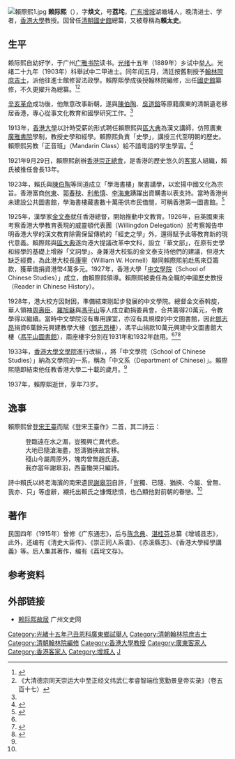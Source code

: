 [[File:賴際熙1.jpg|thumb]]
'''赖际熙'''（{{bd|1865年||1937年|catIdx=L赖}}），字'''焕文'''，号'''荔垞'''，[[广东|广东]][[增城|增城]]湖塘埔人，晚清进士、学者，[[香港大學|香港大學]]教授。因曾任[[國史館_(清朝)|清朝國史館]]總纂，又被尊稱為'''賴太史'''。

==生平==
赖际熙自幼好学，于广州[[广雅书院|广雅书院]]读书。[[光绪|光绪]]十五年（1889年）乡试中[[举人|举人]]。光绪二十九年（1903年）科舉試中二甲进士。同年闰五月，清廷按舊制授予[[翰林院|翰林院]][[庶吉士|庶吉士]]，派他往進士館修習法政學。賴際熙學成後授翰林院編修，出任[[國史館_(清朝)|國史館]]纂修，不久更擢升為總纂。<ref name="am111124">{{cite news |url=http://archive.am730.com.hk/column-82732 |title=賴際熙──香港中文教育的先驅(一) |author=劉智鵬 |date=2011-11-24 |publisher=am730 |accessdate=2018-02-07 |archive-date=2018-02-08 |archive-url=https://web.archive.org/web/20180208004219/http://archive.am730.com.hk/column-82732 |dead-url=no }}</ref><ref>《大清德宗同天崇运大中至正经文纬武仁孝睿智端俭宽勤景皇帝实录》（卷五百十七）</ref>

[[辛亥革命|辛亥革命]]成功後，他無意改事新朝，遂與[[陳伯陶|陳伯陶]]、[[吳道鎔|吳道鎔]]等原籍廣東的清朝遺老移居香港，專心從事文化教育和國學研究工作。<ref name="am111124" />

1913年，[[香港大學|香港大學]]以計時受薪的形式聘任賴際熙與[[區大典|區大典]]為漢文講師，仿照廣東[[廣雅書院|廣雅書院]]學制，教授史學和經學。賴際熙負責「史學」，講授三代至明朝的歷史。賴際熙另教「正音班」（Mandarin Class）給不諳粵語的學生學習。<ref name="mi171017">{{cite web |url=http://www.master-insight.com/%E9%A6%99%E6%B8%AF%E5%A4%A7%E5%AD%B8%E4%B8%AD%E6%96%87%E5%AD%B8%E9%99%A290%E5%B9%B4%E6%AD%B7%E5%8F%B2%E8%B6%B3%E5%8D%B0/ |title=香港大學中文學院90年歷史足印 |date=2017-10-17 |publisher=灼見名家 |author=陳天權 |access-date=2018-02-10 |archive-date=2018-02-09 |archive-url=https://web.archive.org/web/20180209182438/http://www.master-insight.com/%E9%A6%99%E6%B8%AF%E5%A4%A7%E5%AD%B8%E4%B8%AD%E6%96%87%E5%AD%B8%E9%99%A290%E5%B9%B4%E6%AD%B7%E5%8F%B2%E8%B6%B3%E5%8D%B0/ |dead-url=no }}</ref>

1921年9月29日，賴際熙創辦[[香港崇正總會|香港崇正總會]]，是香港的歷史悠久的[[客家|客家]]人組織，賴氏被推任會長13年。

1923年，賴氏與[[陳伯陶|陳伯陶]]等同道成立「學海書樓」聚書講學，以宏揚中國文化為宗旨。香港富商[[何東|何東]]、[[郭春秧|郭春秧]]、[[利希慎|利希慎]]、[[李海東|李海東]]踴躍出資購書以表支持。當時香港尚未建設公共圖書館，學海書樓藏書數十萬冊供市民借閱，可稱香港第一圖書館。<ref name="am111125">{{cite news |url=http://archive.am730.com.hk/column-82732 |title=賴際熙──香港中文教育的先驅(二) |author=劉智鵬 |date=2011-11-25 |publisher=am730 |accessdate=2018-02-07 |archive-date=2018-02-08 |archive-url=https://web.archive.org/web/20180208004219/http://archive.am730.com.hk/column-82732 |dead-url=no }}</ref>

1925年，漢學家[[金文泰|金文泰]]就任香港總督，開始推動中文教育。1926年，自英國東來考察香港大學教育表現的威靈頓代表團（Willingdon Delegation）於考察報告申明香港大學的漢文教育除需保留傳統的「經史之學」外，還得賦予此等教育新的現代意義。賴際熙與[[區大典|區大典]]遂向港大提議改革中文科，設立「華文部」，在原有史學和經學的基礎上增辦「文詞學」。身兼港大校監的金文泰支持他們的建議，但港大缺乏經費，為此港大校長[[康寧|康寧]]（William W. Hornell）聯同賴際熙前赴馬來亞籌款，獲華僑捐資港幣4萬多元。1927年，香港大學「[[香港大學中文學院|中文學院]]（School of Chinese Studies）」成立，由賴際熙領導。賴際熙被委任為全職的中國歷史教授（Reader in Chinese History）。

1928年，港大校方因財困，準備結束剛起步發展的中文學院。總督金文泰斡旋，華人領袖[[周壽臣|周壽臣]]、[[羅旭龢|羅旭龢]]與[[馮平山|馮平山]]等人成立勸捐委員會，合共籌得20萬元，令教學得以繼續。當時中文學院沒有專用課室，亦沒有具規模的中文圖書館，因此[[鄧志昂|鄧志昂]]捐資6萬餘元興建教學大樓（[[鄧志昂樓|鄧志昂樓]]），馮平山捐款10萬元興建中文圖書館大樓（[[馮平山圖書館|馮平山圖書館]]），兩座樓宇分別在1931年和1932年啟用。<ref name="mi171017" /><ref name="schhistory">{{cite web |url=http://www.chinese.hku.hk/main/school-history/ |title=中文學院簡史 |access-date=2018-02-08 |archive-date=2016-03-03 |archive-url=https://web.archive.org/web/20160303141447/http://www.chinese.hku.hk/main/school-history/ |dead-url=no }}</ref><ref name="ww050112">{{cite web|url=http://paper.wenweipo.com/2005/01/12/WH0501120001.htm|title=香江詩話：賴際熙：致力香港教育|publisher=[[文汇报_(香港)|文匯報]]|date=2005-01-12|access-date=2012-10-15|archive-date=2018-02-07|archive-url=https://web.archive.org/web/20180207184302/http://paper.wenweipo.com/2005/01/12/WH0501120001.htm|dead-url=no}}</ref>

1933年，[[香港大學文學院|香港大學文學院]]進行改組，，將「中文學院（School of Chinese Studies）」納為文學院的一系，稱為「中文系（Department of Chinese）」。賴際熙隨即結束他任教香港大學二十載的歲月。<ref name="schhistory" />

1937年，賴際熙逝世，享年73岁。

==逸事==

賴際熙曾登[[宋王臺|宋王臺]]而賦《登宋王臺作》二首，其二詩云：

: 登臨遠在水之湄，豈獨興亡異代悲。
: 大地已隨滄海盡，怒濤猶挾故宮移。
: 殘山今屬周原外，塊肉曾無趙氏遺。
: 我亦當年謝皋羽，西臺慟哭只編詩。

詩中賴氏以終老海濱的南宋遺民[[謝翱|謝皋羽]]自許，「豈獨、已隨、猶挾、今屬、曾無、我亦、只」等虛辭，襯托出賴氏之慷慨悲憤，也凸顯他對前朝的眷戀。<ref name="ww050112" />

==著作==
民国四年（1915年）曾修《广东通志》，后与[[陈念典|陈念典]]、[[湛桂芬|湛桂芬]]总纂《增城县志》，此外，还编有《清史大臣传》、《崇正同人系谱》、《赤溪縣志》、《香港大學經學講義》等。后人集其著作，编有《荔垞文存》。

==参考资料==
{{reflist}}

==外部链接==
*[http://www.gzzxws.gov.cn/gzws/gzws/ml/68/200809/t20080910_7148.htm 赖际熙故居] {{Wayback|url=http://www.gzzxws.gov.cn/gzws/gzws/ml/68/200809/t20080910_7148.htm |date=20160305005748 }} 广州文史网

{{光緒二十九年癸卯科殿試金榜}}

{{DEFAULTSORT:Lai賴}}
[[Category:光緒十五年己丑恩科廣東鄉試舉人|Category:光緒十五年己丑恩科廣東鄉試舉人]]
[[Category:清朝翰林院庶吉士|Category:清朝翰林院庶吉士]]
[[Category:清朝翰林院編修|Category:清朝翰林院編修]]
[[Category:香港大學教授|Category:香港大學教授]]
[[Category:廣東客家人|Category:廣東客家人]]
[[Category:香港客家人|Category:香港客家人]]
[[Category:增城人|Category:增城人]]
[[Category:赖姓|J]]